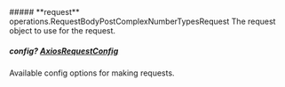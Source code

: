 
<Collapsible>
    ##### **request** operations.RequestBodyPostComplexNumberTypesRequest
    The request object to use for the request.
    <Collapsible.Break/>
    <RequestBodyPostComplexNumberTypesRequest/>
</Collapsible>

##### **config?** [AxiosRequestConfig](https://axios-http.com/docs/req_config)
Available config options for making requests.

